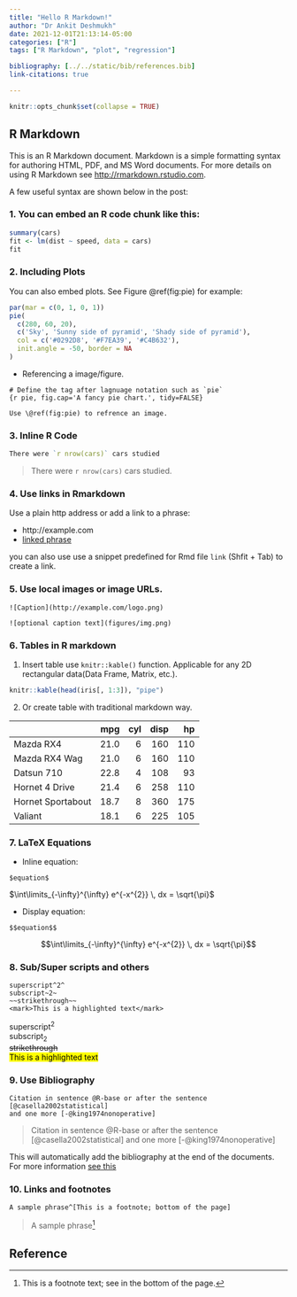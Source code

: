 ```yaml
---
title: "Hello R Markdown!"
author: "Dr Ankit Deshmukh"
date: 2021-12-01T21:13:14-05:00
categories: ["R"]
tags: ["R Markdown", "plot", "regression"]

bibliography: [../../static/bib/references.bib]
link-citations: true

---
```


```r
knitr::opts_chunk$set(collapse = TRUE)
```

## R Markdown

This is an R Markdown document. Markdown is a simple formatting syntax for authoring HTML, PDF, and MS Word documents. For more details on using R Markdown see <http://rmarkdown.rstudio.com>. 

A few useful syntax are shown below in the post: 

### 1. You can embed an R code chunk like this:

```r
summary(cars)
fit <- lm(dist ~ speed, data = cars)
fit
```

### 2. Including Plots

You can also embed plots. See Figure \@ref(fig:pie) for example:

```r
par(mar = c(0, 1, 0, 1))
pie(
  c(280, 60, 20),
  c('Sky', 'Sunny side of pyramid', 'Shady side of pyramid'),
  col = c('#0292D8', '#F7EA39', '#C4B632'),
  init.angle = -50, border = NA
)
```

- Referencing a image/figure.
```
# Define the tag after lagnuage notation such as `pie`
{r pie, fig.cap='A fancy pie chart.', tidy=FALSE}

Use \@ref(fig:pie) to refrence an image. 
```

### 3. Inline R Code

```r
There were `r nrow(cars)` cars studied
```

> There were `r nrow(cars)` cars studied.

### 4. Use links in Rmarkdown 
Use a plain http address or add a link to a phrase:

- http://example.com
- [linked phrase](http://example.com)

you can also use use a snippet predefined for Rmd file `link` (Shfit + Tab) to create a link. 

### 5. Use local images or image URLs.

```
![Caption](http://example.com/logo.png)

![optional caption text](figures/img.png)
```

### 6. Tables in R markdown
1. Insert table use `knitr::kable()` function. Applicable for any 2D rectangular data(Data Frame, Matrix, etc.).

```r
knitr::kable(head(iris[, 1:3]), "pipe")
```

2. Or create table with traditional markdown way. 

|                  |  mpg| cyl| disp|  hp|
|:-----------------|----:|---:|----:|---:|
|Mazda RX4         | 21.0|   6|  160| 110|
|Mazda RX4 Wag     | 21.0|   6|  160| 110|
|Datsun 710        | 22.8|   4|  108|  93|
|Hornet 4 Drive    | 21.4|   6|  258| 110|
|Hornet Sportabout | 18.7|   8|  360| 175|
|Valiant           | 18.1|   6|  225| 105|


### 7. LaTeX Equations
- Inline equation:
```
$equation$
```
$\int\limits_{-\infty}^{\infty} e^{-x^{2}} \, dx = \sqrt{\pi}$

- Display equation:
```
$$equation$$
```
$$\int\limits_{-\infty}^{\infty} e^{-x^{2}} \, dx = \sqrt{\pi}$$

### 8. Sub/Super scripts and others

```
superscript^2^   
subscript~2~   
~~strikethrough~~
<mark>This is a highlighted text</mark>
```

superscript^2^   
subscript~2~   
~~strikethrough~~   
<mark>This is a highlighted text</mark>


### 9. Use Bibliography 

```
Citation in sentence @R-base or after the sentence [@casella2002statistical] 
and one more [-@king1974nonoperative]
```
> Citation in sentence @R-base or after the sentence [@casella2002statistical] and one more [-@king1974nonoperative]

This will automatically add the bibliography at the end of the documents. For more information [see this](https://www.liechi.org/en/2020/02/a-demo-for-citation-in-blogdown/)

### 10. Links and footnotes
```
A sample phrase^[This is a footnote; bottom of the page]
```
> A sample phrase^[This is a footnote text; see in the bottom of the page.]

## Reference


